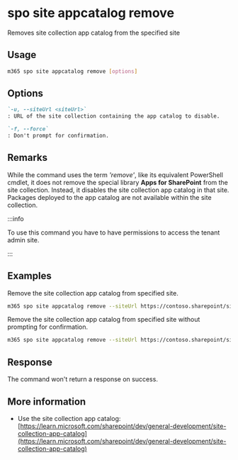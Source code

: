 
# spo site appcatalog remove

Removes site collection app catalog from the specified site

## Usage

```sh
m365 spo site appcatalog remove [options]
```

## Options

```md definition-list
`-u, --siteUrl <siteUrl>`
: URL of the site collection containing the app catalog to disable.

`-f, --force`
: Don't prompt for confirmation.
```

<Global />

## Remarks

While the command uses the term *'remove'*, like its equivalent PowerShell cmdlet, it does not remove the special library **Apps for SharePoint** from the site collection. Instead, it disables the site collection app catalog in that site. Packages deployed to the app catalog are not available within the site collection.

:::info

To use this command you have to have permissions to access the tenant admin site.

:::
    
## Examples

Remove the site collection app catalog from specified site.

```sh
m365 spo site appcatalog remove --siteUrl https://contoso.sharepoint/sites/site
```

Remove the site collection app catalog from specified site without prompting for confirmation.

```sh
m365 spo site appcatalog remove --siteUrl https://contoso.sharepoint/sites/site --force
```

## Response

The command won't return a response on success.

## More information

- Use the site collection app catalog: [https://learn.microsoft.com/sharepoint/dev/general-development/site-collection-app-catalog](https://learn.microsoft.com/sharepoint/dev/general-development/site-collection-app-catalog)

